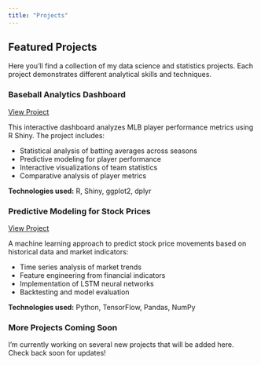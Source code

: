 ```yaml
---
title: "Projects"
---
```


## Featured Projects

Here you'll find a collection of my data science and statistics projects. Each project demonstrates different analytical skills and techniques.

### Baseball Analytics Dashboard

[View Project](/projects/project1.qmd)

This interactive dashboard analyzes MLB player performance metrics using R Shiny. The project includes:

- Statistical analysis of batting averages across seasons
- Predictive modeling for player performance
- Interactive visualizations of team statistics
- Comparative analysis of player metrics

**Technologies used:** R, Shiny, ggplot2, dplyr

### Predictive Modeling for Stock Prices

[View Project](#) <!-- Add actual link when available -->

A machine learning approach to predict stock price movements based on historical data and market indicators:

- Time series analysis of market trends
- Feature engineering from financial indicators
- Implementation of LSTM neural networks
- Backtesting and model evaluation

**Technologies used:** Python, TensorFlow, Pandas, NumPy

### More Projects Coming Soon

I'm currently working on several new projects that will be added here. Check back soon for updates!
